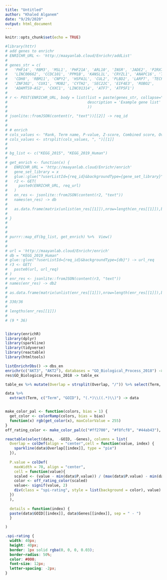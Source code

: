 ```yaml
---
title: "Untitled"
author: "Khaled Alganem"
date: "9/29/2020"
output: html_document
---
```


```r
knitr::opts_chunk$set(echo = TRUE)
```


```r
#library(httr)
# add genes to enrichr
# ENRICHR_URL <- 'http://maayanlab.cloud/Enrichr/addList'
# 
# genes_str = c(
#   'PHF14', 'RBM3', 'MSL1', 'PHF21A', 'ARL10', 'INSR', 'JADE2', 'P2RX7',
#   'LINC00662', 'CCDC101', 'PPM1B', 'KANSL1L', 'CRYZL1', 'ANAPC16', 'TMCC1',
#   'CDH8', 'RBM11', 'CNPY2', 'HSPA1L', 'CUL2', 'PLBD2', 'LARP7', 'TECPR2', 
#   'ZNF302', 'CUX1', 'MOB2', 'CYTH2', 'SEC22C', 'EIF4E3', 'ROBO2',
#   'ADAMTS9-AS2', 'CXXC1', 'LINC01314', 'ATF7', 'ATP5F1')
# 
# r <- POST(ENRICHR_URL, body = list(list = paste(genes_str, collapse="\n"),
#                                    description = 'Example gene list'
#                                    ))
# 
# jsonlite::fromJSON(content(r, "text"))[[2]] -> req_id
# 
# 
# # enrich
# cols_values <- "Rank, Term name, P-value, Z-score, Combined score, Overlapping genes, Adjusted p-value, Old p-value, Old adjusted p-value"
# cols_values <- strsplit(cols_values, ", ")[[1]]
# 
# 
# bg_list <- c("KEGG_2015", "KEGG_2019_Human")
# 
# get_enrich <- function(x) {
#   ENRICHR_URL = 'http://maayanlab.cloud/Enrichr/enrich'
#   gene_set_library = x
#   glue::glue("?userListId={req_id}&backgroundType={gene_set_library}") -> req_url
#   r2 <- GET(
#     paste0(ENRICHR_URL, req_url)
#   )
#   en_res <- jsonlite::fromJSON(content(r2, "text"))
#   names(en_res) -> db
#   
#   as.data.frame(matrix(unlist(en_res[[1]]),nrow=length(en_res[[1]]),byrow=TRUE), stringsAsFactors = FALSE)
# 
# }
# 
# 
# 
# purrr::map_df(bg_list, get_enrich) %>%  View()
# 
# 
# url = 'http://maayanlab.cloud/Enrichr/enrich'
# db = "KEGG_2019_Human"
# glue::glue("?userListId={req_id}&backgroundType={db}") -> url_req
# r3 <- GET(
#   paste0(url, url_req)
# )
# enr_res <- jsonlite::fromJSON(content(r3, "text"))
# names(enr_res) -> db2
# 
# as.data.frame(matrix(unlist(enr_res[[1]]),nrow=length(enr_res[[1]]),byrow=TRUE), stringsAsFactors = FALSE)
#               
# 330/36
# 
# lengths(enr_res[[1]])
# 
# (9 * 36)


library(enrichR)
library(dplyr)
library(sparkline)
library(tidyverse)
library(reactable)
library(htmltools)

listEnrichrDbs() -> dbs_en
enrichr(c("AKT3", "AKT2"), databases = "GO_Biological_Process_2018") -> res
res$GO_Biological_Process_2018 -> table_ex

table_ex %>% mutate(Overlap = strsplit(Overlap, "/")) %>% select(Term, Overlap, Genes, P.value) -> data

data %>% 
  extract(Term, c("Term", "GOID"), "(.*)\\((.*)\\)") -> data


make_color_pal <- function(colors, bias = 1) {
  get_color <- colorRamp(colors, bias = bias)
  function(x) rgb(get_color(x), maxColorValue = 255)
}
off_rating_color <- make_color_pal(c("#ff2700", "#f8fcf8", "#44ab43"), bias = 1.3)

reactable(select(data,  -GOID, -Genes), columns = list(
  Overlap = colDef(align = "center",cell = function(value, index) {
    sparkline(data$Overlap[[index]], type = "pie")
  }),
  
  P.value = colDef(
    maxWidth = 70, align = "center",
    cell = function(value){
    scaled <- (value - min(data$P.value)) / (max(data$P.value) - min(data$P.value))
    color <- off_rating_color(scaled)
    value<- signif(value, 2)
    div(class = "spi-rating", style = list(background = color), value)
  })
  ),
  
  details = function(index) {
  paste(data$GOID[[index]], data$Genes[[index]], sep = " - ")
  }

)

```


```css
.spi-rating {
  width: 40px;
  height: 40px;
  border: 1px solid rgba(0, 0, 0, 0.03);
  border-radius: 50%;
  color: #000;
  font-size: 12px;
  letter-spacing: -2px;
}
```

